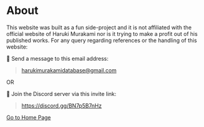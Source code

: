 # About

This website was built as a fun side-project and it is not affiliated with the official website of Haruki Murakami nor is it trying to make a profit out of his published works.
For any query regarding references or the handling of this website:

📧 Send a message to this email address:

> harukimurakamidatabase@gmail.com

OR

💬 Join the Discord server via this invite link:

> https://discord.gg/BN7p5B7nHz

[Go to Home Page](/)
